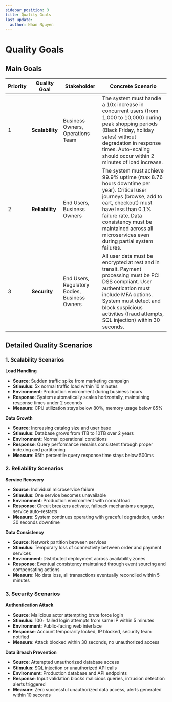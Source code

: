```yaml
---
sidebar_position: 3
title: Quality Goals
last_update:
  author: Nhan Nguyen
---
```


# Quality Goals

## Main Goals

| Priority | Quality Goal    | Stakeholder                                   | Concrete Scenario                                                                                                                                                                                                                                                        |
| -------- | --------------- | --------------------------------------------- | ------------------------------------------------------------------------------------------------------------------------------------------------------------------------------------------------------------------------------------------------------------------------ |
| 1        | **Scalability** | Business Owners, Operations Team              | The system must handle a 10x increase in concurrent users (from 1,000 to 10,000) during peak shopping periods (Black Friday, holiday sales) without degradation in response times. Auto-scaling should occur within 2 minutes of load increase.                          |
| 2        | **Reliability** | End Users, Business Owners                    | The system must achieve 99.9% uptime (max 8.76 hours downtime per year). Critical user journeys (browse, add to cart, checkout) must have less than 0.1% failure rate. Data consistency must be maintained across all microservices even during partial system failures. |
| 3        | **Security**    | End Users, Regulatory Bodies, Business Owners | All user data must be encrypted at rest and in transit. Payment processing must be PCI DSS compliant. User authentication must include MFA options. System must detect and block suspicious activities (fraud attempts, SQL injection) within 30 seconds.                |

## Detailed Quality Scenarios

### 1. Scalability Scenarios

**Load Handling**

- **Source**: Sudden traffic spike from marketing campaign
- **Stimulus**: 5x normal traffic load within 10 minutes
- **Environment**: Production environment during business hours
- **Response**: System automatically scales horizontally, maintaining response times under 2 seconds
- **Measure**: CPU utilization stays below 80%, memory usage below 85%

**Data Growth**

- **Source**: Increasing catalog size and user base
- **Stimulus**: Database grows from 1TB to 10TB over 2 years
- **Environment**: Normal operational conditions
- **Response**: Query performance remains consistent through proper indexing and partitioning
- **Measure**: 95th percentile query response time stays below 500ms

### 2. Reliability Scenarios

**Service Recovery**

- **Source**: Individual microservice failure
- **Stimulus**: One service becomes unavailable
- **Environment**: Production environment with normal load
- **Response**: Circuit breakers activate, fallback mechanisms engage, service auto-restarts
- **Measure**: System continues operating with graceful degradation, under 30 seconds downtime

**Data Consistency**

- **Source**: Network partition between services
- **Stimulus**: Temporary loss of connectivity between order and payment services
- **Environment**: Distributed deployment across availability zones
- **Response**: Eventual consistency maintained through event sourcing and compensating actions
- **Measure**: No data loss, all transactions eventually reconciled within 5 minutes

### 3. Security Scenarios

**Authentication Attack**

- **Source**: Malicious actor attempting brute force login
- **Stimulus**: 100+ failed login attempts from same IP within 5 minutes
- **Environment**: Public-facing web interface
- **Response**: Account temporarily locked, IP blocked, security team notified
- **Measure**: Attack blocked within 30 seconds, no unauthorized access

**Data Breach Prevention**

- **Source**: Attempted unauthorized database access
- **Stimulus**: SQL injection or unauthorized API calls
- **Environment**: Production database and API endpoints
- **Response**: Input validation blocks malicious queries, intrusion detection alerts triggered
- **Measure**: Zero successful unauthorized data access, alerts generated within 10 seconds
